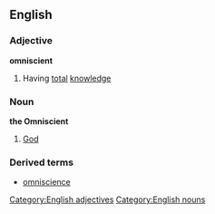 ==English==
===Adjective===
'''omniscient'''
#Having [[total]] [[knowledge]]
===Noun===
'''the Omniscient'''
#[[God]]
===Derived terms===
*[[omniscience]]
[[Category:English adjectives]]
[[Category:English nouns]]